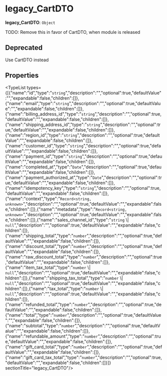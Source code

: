 
# legacy\_CartDTO

 **legacy\_CartDTO**: `Object`

TODO: Remove this in favor of CartDTO, when module is released

## Deprecated

Use CartDTO instead

## Properties

<TypeList types={[{"name":"id","type":"`string`","description":"","optional":true,"defaultValue":"","expandable":false,"children":[]},{"name":"email","type":"`string`","description":"","optional":true,"defaultValue":"","expandable":false,"children":[]},{"name":"billing_address_id","type":"`string`","description":"","optional":true,"defaultValue":"","expandable":false,"children":[]},{"name":"shipping_address_id","type":"`string`","description":"","optional":true,"defaultValue":"","expandable":false,"children":[]},{"name":"region_id","type":"`string`","description":"","optional":true,"defaultValue":"","expandable":false,"children":[]},{"name":"customer_id","type":"`string`","description":"","optional":true,"defaultValue":"","expandable":false,"children":[]},{"name":"payment_id","type":"`string`","description":"","optional":true,"defaultValue":"","expandable":false,"children":[]},{"name":"completed_at","type":"`Date`","description":"","optional":true,"defaultValue":"","expandable":false,"children":[]},{"name":"payment_authorized_at","type":"`Date`","description":"","optional":true,"defaultValue":"","expandable":false,"children":[]},{"name":"idempotency_key","type":"`string`","description":"","optional":true,"defaultValue":"","expandable":false,"children":[]},{"name":"context","type":"`Record<string, unknown>`","description":"","optional":true,"defaultValue":"","expandable":false,"children":[]},{"name":"metadata","type":"`Record<string, unknown>`","description":"","optional":true,"defaultValue":"","expandable":false,"children":[]},{"name":"sales_channel_id","type":"`string` \\| `null`","description":"","optional":true,"defaultValue":"","expandable":false,"children":[]},{"name":"shipping_total","type":"`number`","description":"","optional":true,"defaultValue":"","expandable":false,"children":[]},{"name":"discount_total","type":"`number`","description":"","optional":true,"defaultValue":"","expandable":false,"children":[]},{"name":"raw_discount_total","type":"`number`","description":"","optional":true,"defaultValue":"","expandable":false,"children":[]},{"name":"item_tax_total","type":"`number` \\| `null`","description":"","optional":true,"defaultValue":"","expandable":false,"children":[]},{"name":"shipping_tax_total","type":"`number` \\| `null`","description":"","optional":true,"defaultValue":"","expandable":false,"children":[]},{"name":"tax_total","type":"`number` \\| `null`","description":"","optional":true,"defaultValue":"","expandable":false,"children":[]},{"name":"refunded_total","type":"`number`","description":"","optional":true,"defaultValue":"","expandable":false,"children":[]},{"name":"total","type":"`number`","description":"","optional":true,"defaultValue":"","expandable":false,"children":[]},{"name":"subtotal","type":"`number`","description":"","optional":true,"defaultValue":"","expandable":false,"children":[]},{"name":"refundable_amount","type":"`number`","description":"","optional":true,"defaultValue":"","expandable":false,"children":[]},{"name":"gift_card_total","type":"`number`","description":"","optional":true,"defaultValue":"","expandable":false,"children":[]},{"name":"gift_card_tax_total","type":"`number`","description":"","optional":true,"defaultValue":"","expandable":false,"children":[]}]}  sectionTitle="legacy_CartDTO"/>
